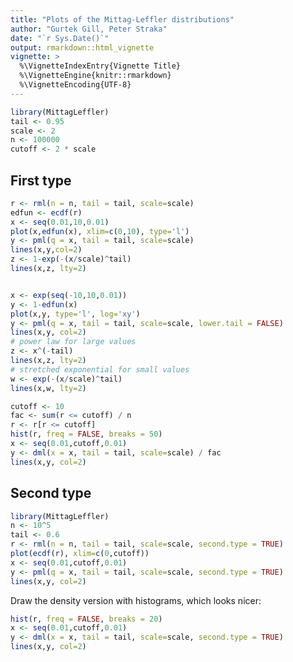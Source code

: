 ```yaml
---
title: "Plots of the Mittag-Leffler distributions"
author: "Gurtek Gill, Peter Straka"
date: "`r Sys.Date()`"
output: rmarkdown::html_vignette
vignette: >
  %\VignetteIndexEntry{Vignette Title}
  %\VignetteEngine{knitr::rmarkdown}
  %\VignetteEncoding{UTF-8}
---
```


```r
library(MittagLeffler)
tail <- 0.95
scale <- 2
n <- 100000
cutoff <- 2 * scale
```

## First type

```r
r <- rml(n = n, tail = tail, scale=scale)
edfun <- ecdf(r)
x <- seq(0.01,10,0.01)
plot(x,edfun(x), xlim=c(0,10), type='l')
y <- pml(q = x, tail = tail, scale=scale)
lines(x,y,col=2)
z <- 1-exp(-(x/scale)^tail)
lines(x,z, lty=2)


x <- exp(seq(-10,10,0.01))
y <- 1-edfun(x)
plot(x,y, type='l', log='xy')
y <- pml(q = x, tail = tail, scale=scale, lower.tail = FALSE)
lines(x,y, col=2)
# power law for large values
z <- x^(-tail)
lines(x,z, lty=2)
# stretched exponential for small values
w <- exp(-(x/scale)^tail)
lines(x,w, lty=2)
```


```r
cutoff <- 10
fac <- sum(r <= cutoff) / n
r <- r[r <= cutoff]
hist(r, freq = FALSE, breaks = 50)
x <- seq(0.01,cutoff,0.01)
y <- dml(x = x, tail = tail, scale=scale) / fac
lines(x,y, col=2)
```




## Second type

```r
library(MittagLeffler)
n <- 10^5
tail <- 0.6
r <- rml(n = n, tail = tail, scale=scale, second.type = TRUE)
plot(ecdf(r), xlim=c(0,cutoff))
x <- seq(0.01,cutoff,0.01)
y <- pml(q = x, tail = tail, scale=scale, second.type = TRUE)
lines(x,y, col=2)
```

Draw the density version with histograms, which looks nicer:

```r
hist(r, freq = FALSE, breaks = 20)
x <- seq(0.01,cutoff,0.01)
y <- dml(x = x, tail = tail, scale=scale, second.type = TRUE)
lines(x,y, col=2)
```

